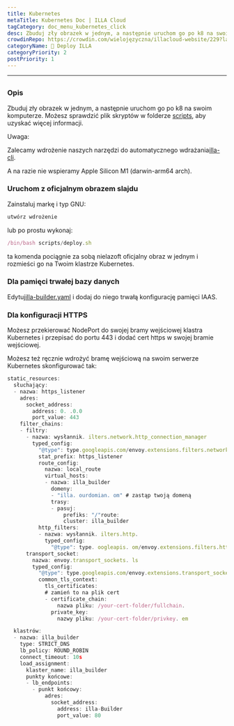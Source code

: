```yaml
---
title: Kubernetes
metaTitle: Kubernetes Doc | ILLA Cloud
tagCategory: doc_menu_kubernetes_click
desc: Zbuduj zły obrazek w jednym, a następnie uruchom go po k8 na swoim komputerze.
crowdinRepo: https://crowdin.com/wielojęzyczna/illacloud-website/229?languages=pl&filter=basic&value=0
categoryName: 👷 Deploy ILLA
categoryPriority: 2
postPriority: 1
---
```


* * *

## <h2 hidden>Kubernetes</h2>

### Opis

Zbuduj zły obrazek w jednym, a następnie uruchom go po k8 na swoim komputerze. Możesz sprawdzić plik skryptów w folderze [scripts](https://github.com/illacloud/deploy-illa-manually/blob/main/kubernetes/scripts), aby uzyskać więcej informacji.

Uwaga:

Zalecamy wdrożenie naszych narzędzi do automatycznego wdrażania[illa-cli](https://github.com/illacloud/illa).

A na razie nie wspieramy Apple Silicon M1 (darwin-arm64 arch).

### Uruchom z oficjalnym obrazem slajdu

Zainstaluj markę i typ GNU:

```jsx
utwórz wdrożenie
```

lub po prostu wykonaj:

```jsx
/bin/bash scripts/deploy.sh
```

ta komenda pociągnie za sobą nielazoft oficjalny obraz w jednym i rozmieści go na Twoim klastrze Kubernetes.

### Dla pamięci trwałej bazy danych

Edytuj[illa-builder.yaml](https://github.com/illacloud/deploy-illa-manually/blob/main/kubernetes/illa-builder.yaml) i dodaj do niego trwałą konfigurację pamięci IAAS.

### Dla konfiguracji HTTPS

Możesz przekierować NodePort do swojej bramy wejściowej klastra Kubernetes i przepisać do portu 443 i dodać cert https w swojej bramie wejściowej.

Możesz też ręcznie wdrożyć bramę wejściową na swoim serwerze Kubernetes skonfigurować tak:

```jsx
static_resources:
  słuchający:
  - nazwa: https_listener
    adres:
      socket_address:
        address: 0. .0.0
        port_value: 443
    filter_chains:
    - filtry:
      - nazwa: wysłannik. ilters.network.http_connection_manager
        typed_config:
          "@type": type.googleapis.com/envoy.extensions.filters.network.http_connection_manager.v3. ttpConnectionManager
          stat_prefix: https_listener
          route_config:
            nazwa: local_route
            virtual_hosts:
            - nazwa: illa_builder
              domeny:
              - "illa. ourdomian. om" # zastąp twoją domeną
              trasy:
              - pasuj:
                  prefiks: "/"route:
                  cluster: illa_builder
          http_filters:
          - nazwa: wysłannik. ilters.http.
            typed_config:
              "@type": type. oogleapis. om/envoy.extensions.filters.http.router.v3.Router
      transport_socket:
        nazwa: envoy.transport_sockets. ls
        typed_config:
          "@type": type.googleapis.com/envoy.extensions.transport_sockets.tls.v3. ownstreamTlsContext
          common_tls_context:
            tls_certificates:
            # zamień to na plik cert
            - certificate_chain:
                nazwa pliku: /your-cert-folder/fullchain.
              private_key:
                nazwy pliku: /your-cert-folder/privkey. em

  klastrów:
  - nazwa: illa_builder
    type: STRICT_DNS
    lb_policy: ROUND_ROBIN
    connect_timeout: 10s
    load_assignment:
      klaster_name: illa_builder
      punkty końcowe:
      - lb_endpoints:
        - punkt końcowy:
            adres:
              socket_address:
                address: illa-Builder
                port_value: 80
```
